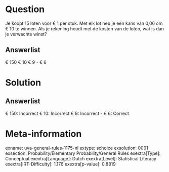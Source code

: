 Question
========

Je koopt 15 loten voor € 1 per stuk. Met elk lot heb je een kans van
0,06 om € 10 te winnen. Als je rekening houdt met de kosten van de
loten, wat is dan je verwachte winst?

Answerlist
----------

€ 150
€ 10
€ 9
- € 6

Solution
========

Answerlist
----------

€ 150: Incorrect
€ 10: Incorrect
€ 9: Incorrect
- € 6: Correct

Meta-information
================
exname: uva-general-rules-1175-nl
extype: schoice
exsolution: 0001
exsection: Probability/Elementary Probability/General Rules
exextra[Type]: Conceptual
exextra[Language]: Dutch
exextra[Level]: Statistical Literacy
exextra[IRT-Difficulty]: 1.176
exextra[p-value]: 0.8819

